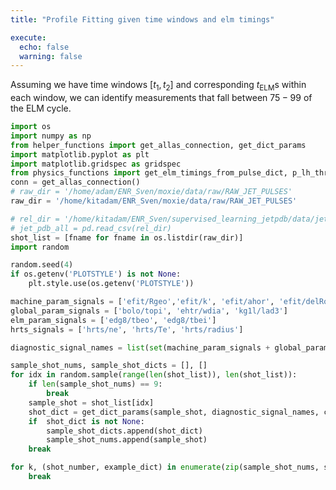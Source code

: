 ```yaml
---
title: "Profile Fitting given time windows and elm timings"

execute: 
  echo: false
  warning: false
---
```



Assuming we have time windows $[t_1, t_2]$ and corresponding $t_\text{ELM}\text{s}$ within each window, we can identify measurements that fall between $75-99%$ of the ELM cycle.

```python
import os 
import numpy as np
from helper_functions import get_allas_connection, get_dict_params
import matplotlib.pyplot as plt 
import matplotlib.gridspec as gridspec
from physics_functions import get_elm_timings_from_pulse_dict, p_lh_threshold_martin_scaling_from_pulse_dict, find_steady_state_windows
conn = get_allas_connection()
# raw_dir = '/home/adam/ENR_Sven/moxie/data/raw/RAW_JET_PULSES'
raw_dir = '/home/kitadam/ENR_Sven/moxie/data/raw/RAW_JET_PULSES'

# rel_dir = '/home/kitadam/ENR_Sven/supervised_learning_jetpdb/data/jet-all-full.csv'
# jet_pdb_all = pd.read_csv(rel_dir)
shot_list = [fname for fname in os.listdir(raw_dir)]
import random 

random.seed(4)
if os.getenv('PLOTSTYLE') is not None: 
    plt.style.use(os.getenv('PLOTSTYLE'))

machine_param_signals = ['efit/Rgeo','efit/k', 'efit/ahor', 'efit/delRoben', 'efit/delRuntn', 'efit/Vol', 'gas/D_tot', 'magn/IpiFP', 'magn/q95',  'magn/BTF', 'power/PNBI_TOT', 'power/P_OH', 'power/PICR_TOT']
global_param_signals = ['bolo/topi', 'ehtr/wdia', 'kg1l/lad3'] 
elm_param_signals = ['edg8/tbeo', 'edg8/tbei']
hrts_signals = ['hrts/ne', 'hrts/Te', 'hrts/radius']

diagnostic_signal_names = list(set(machine_param_signals + global_param_signals + elm_param_signals + hrts_signals))

sample_shot_nums, sample_shot_dicts = [], []
for idx in random.sample(range(len(shot_list)), len(shot_list)): 
    if len(sample_shot_nums) == 9: 
        break 
    sample_shot = shot_list[idx]
    shot_dict = get_dict_params(sample_shot, diagnostic_signal_names, conn)
    if  shot_dict is not None: 
        sample_shot_dicts.append(shot_dict)
        sample_shot_nums.append(sample_shot)
    break 
```

```python

for k, (shot_number, example_dict) in enumerate(zip(sample_shot_nums, sample_shot_dicts)): 
    break 



```